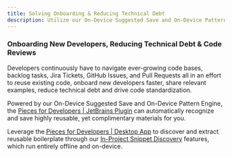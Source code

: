 ```yaml
---
title: Solving Onboarding & Reducing Technical Debt
description: Utilize our On-Device Suggested Save and On-Device Pattern Engine to find and write code faster.
---
```


### Onboarding New Developers, Reducing Technical Debt & Code Reviews
Developers continuously have to navigate ever-growing code bases, backlog tasks, Jira Tickets, GitHub Issues, and Pull Requests all in an effort to reuse existing code, onboard new developers faster, share relevant examples, reduce technical debt and drive code standardization.

Powered by our On-Device Suggested Save and On-Device Pattern Engine, the <a href="{{ links.extensions.jetbrains }}">Pieces for Developers | JetBrains Plugin</a> can automatically recognize and save highly reusable, yet complimentary materials for you.

Leverage the <a href="{{ links.website.pfd_desktop_install }}">Pieces for Developers | Desktop App</a> to discover and extract reusable boilerplate through our <a href="{{ links.internal.product_highlights,in_project_snippet_discovery }}">In-Project Snippet Discovery</a> features, which run entirely offline and on-device.
